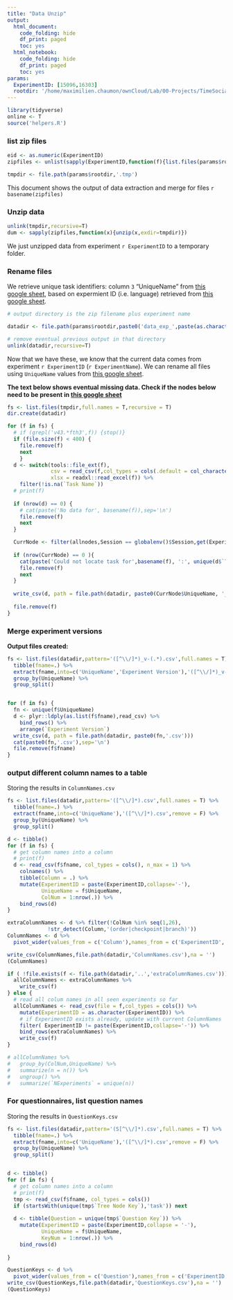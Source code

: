 ```yaml
---
title: "Data Unzip"
output:
  html_document:
    code_folding: hide
    df_print: paged
    toc: yes
  html_notebook:
    code_folding: hide
    df_print: paged
    toc: yes
params:
  ExperimentID: [15096,16303]
  rootdir: '/home/maximilien.chaumon/ownCloud/Lab/00-Projects/TimeSocialDistancing/DATA'
---
```


```r
library(tidyverse)
online <- T
source('helpers.R')
```

### list zip files

```r
eid <- as.numeric(ExperimentID)
zipfiles <- unlist(sapply(ExperimentID,function(f){list.files(params$rootdir,paste0('data_exp_',f,'-v.*.zip'),full.names = T)}))

tmpdir <- file.path(params$rootdir,'.tmp')

```

This document shows the output of data extraction and merge for files ``r basename(zipfiles)``

### Unzip data

```r

unlink(tmpdir,recursive=T)
dum <- sapply(zipfiles,function(x){unzip(x,exdir=tmpdir)})

```

We just unzipped data from experiment ``r ExperimentID`` to a temporary folder.

### Rename files

We retrieve unique task identifiers: column `3` "UniqueName" from [this google sheet](https://docs.google.com/spreadsheets/d/1Mwy2aGCJ6vSpp4a32NOs83e2H73MQRFUOL_193yb8sQ/edit#gid=0), based on expermient ID (i.e. language) retrieved from [this google sheet]('https://docs.google.com/spreadsheets/d/1p6_WHQXNGFw2EJGny1jb5qivMy2pJ_VRRYoDGRLxgbY/edit#gid=0').

```r

# output directory is the zip filename plus experiment name

datadir <- file.path(params$rootdir,paste0('data_exp_',paste(as.character(ExperimentID),collapse = '-'), '_', ExperimentName[1], '_Session',unique(Session)))

# remove eventual previous output in that directory
unlink(datadir,recursive=T)

```

Now that we have these, we know that the current data comes from experiment ``r ExperimentID``  (``r ExperimentName``). We can rename all files using `UniqueName` values from [this google sheet](https://docs.google.com/spreadsheets/d/1Mwy2aGCJ6vSpp4a32NOs83e2H73MQRFUOL_193yb8sQ/edit#gid=0).


**The text below shows eventual missing data. Check if the nodes below need to be present in [this google sheet](https://docs.google.com/spreadsheets/d/1Mwy2aGCJ6vSpp4a32NOs83e2H73MQRFUOL_193yb8sQ/edit#gid=0)**

```r
fs <- list.files(tmpdir,full.names = T,recursive = T)
dir.create(datadir)

for (f in fs) {
  # if (grepl('v43.*fth3',f)) {stop()}
  if (file.size(f) < 400) {
    file.remove(f)
    next
    }
  d <- switch(tools::file_ext(f),
              csv = read_csv(f,col_types = cols(.default = col_character())),
              xlsx = readxl::read_excel(f)) %>%
    filter(!is.na(`Task Name`))
  # print(f)
  
  if (nrow(d) == 0) {
    # cat(paste('No data for', basename(f)),sep='\n')
    file.remove(f)
    next
  } 

  CurrNode <- filter(allnodes,Session == globalenv()$Session,get(ExperimentName) == gsub('.*-([[:alnum:]]{4})','\\1',unique(d$`Tree Node Key`)))
  
  if (nrow(CurrNode) == 0 ){
    cat(paste('Could not locate task for',basename(f), ':', unique(d$`Task Name`)),sep='\n')
    file.remove(f)
    next
  }
  
  write_csv(d, path = file.path(datadir, paste0(CurrNode$UniqueName, '_v-', unique(d$`Experiment Version`), '.csv')))
  
  file.remove(f)
}

```

### Merge experiment versions

**Output files created:**

```r
fs <- list.files(datadir,pattern='([^\\/]*)_v-(.*).csv',full.names = T) %>%
  tibble(fname=.) %>%
  extract(fname,into=c('UniqueName','Experiment Version'),'([^\\/]*)_v-(.*).csv',remove = F) %>%
  group_by(UniqueName) %>%
  group_split()


for (f in fs) {
  fn <- unique(f$UniqueName)
  d <- plyr::ldply(as.list(f$fname),read_csv) %>%
    bind_rows() %>%
    arrange(`Experiment Version`)
  write_csv(d, path = file.path(datadir, paste0(fn,'.csv')))
  cat(paste0(fn,'.csv'),sep='\n')
  file.remove(f$fname)
}
```

### output different column names to a table

Storing the results in `ColumnNames.csv`

```r

fs <- list.files(datadir,pattern='([^\\/]*).csv',full.names = T) %>%
  tibble(fname=.) %>%
  extract(fname,into=c('UniqueName'),'([^\\/]*).csv',remove = F) %>%
  group_by(UniqueName) %>%
  group_split()

d <- tibble()
for (f in fs) {
  # get column names into a column
  # print(f)
  d <- read_csv(f$fname, col_types = cols(), n_max = 1) %>%
    colnames() %>%
    tibble(Column = .) %>%
    mutate(ExperimentID = paste(ExperimentID,collapse='-'),
           UniqueName = f$UniqueName,
           ColNum = 1:nrow(.)) %>%
    bind_rows(d)
}

extraColumnNames <- d %>% filter(!ColNum %in% seq(1,26),
             !str_detect(Column,'(order|checkpoint|branch)'))
ColumnNames <- d %>%
  pivot_wider(values_from = c('Column'),names_from = c('ExperimentID','UniqueName'),values_fn = list(Column = first))

write_csv(ColumnNames,file.path(datadir,'ColumnNames.csv'),na = '')
(ColumnNames)
```

```r

if ( !file.exists(f <- file.path(datadir,'..','extraColumnNames.csv'))){
  allColumnNames <- extraColumnNames %>%
    write_csv(f)
} else {
  # read all colum names in all seen experiments so far
  allColumnNames <- read_csv(file = f,col_types = cols()) %>%
    mutate(ExperimentID = as.character(ExperimentID)) %>%
    # if ExperimentID exists already, update with current ColumnNames
    filter( ExperimentID != paste(ExperimentID,collapse='-')) %>%
    bind_rows(extraColumnNames) %>%
    write_csv(f)
}

# allColumnNames %>%
#   group_by(ColNum,UniqueName) %>%
#   summarize(n = n()) %>%
#   ungroup() %>%
#   summarize(`NExperiments` = unique(n))

```


### For questionnaires, list question names

Storing the results in `QuestionKeys.csv`

```r
fs <- list.files(datadir,pattern='(S[^\\/]*).csv',full.names = T) %>%
  tibble(fname=.) %>%
  extract(fname,into=c('UniqueName'),'([^\\/]*).csv',remove = F) %>%
  group_by(UniqueName) %>%
  group_split()


d <- tibble()
for (f in fs) {
  # get column names into a column
  # print(f)
  tmp <- read_csv(f$fname, col_types = cols())
  if (startsWith(unique(tmp$`Tree Node Key`),'task')) next
  
  d <- tibble(Question = unique(tmp$`Question Key`)) %>%
    mutate(ExperimentID = paste(ExperimentID,collapse = '-'),
           UniqueName = f$UniqueName,
           KeyNum = 1:nrow(.)) %>%
    bind_rows(d)
  
}

QuestionKeys <- d %>%
  pivot_wider(values_from = c('Question'),names_from = c('ExperimentID','UniqueName'),values_fn = list(Column = first))
write_csv(QuestionKeys,file.path(datadir,'QuestionKeys.csv'),na = '')
(QuestionKeys)

```



